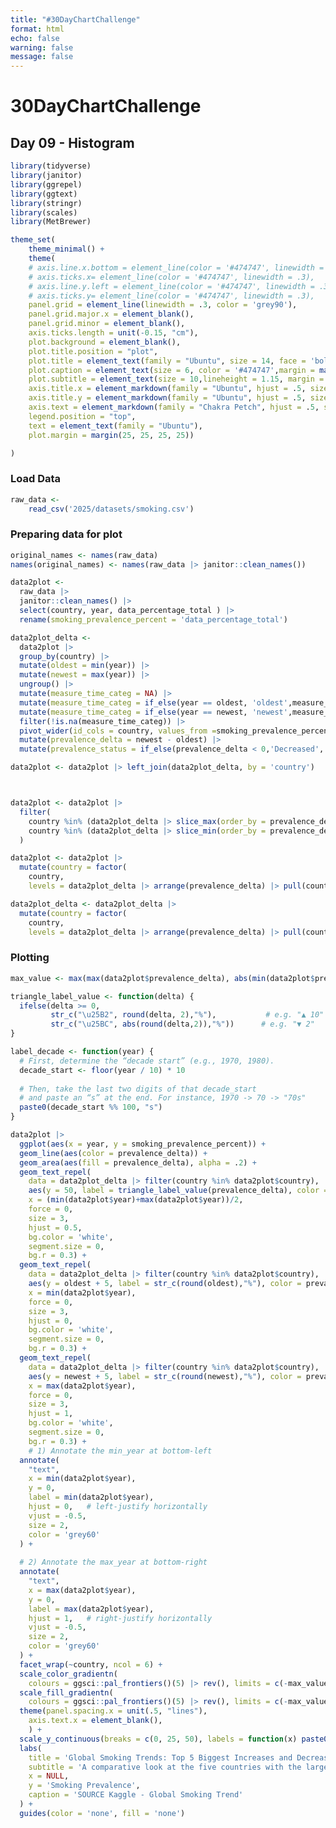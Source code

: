 ```yaml
---
title: "#30DayChartChallenge"
format: html
echo: false
warning: false
message: false
---
```


# 30DayChartChallenge
## Day 09 -  Histogram

```r
library(tidyverse)
library(janitor)
library(ggrepel)
library(ggtext)
library(stringr)
library(scales)
library(MetBrewer)

theme_set(
    theme_minimal() +
    theme(
    # axis.line.x.bottom = element_line(color = '#474747', linewidth = .3),
    # axis.ticks.x= element_line(color = '#474747', linewidth = .3),
    # axis.line.y.left = element_line(color = '#474747', linewidth = .3),
    # axis.ticks.y= element_line(color = '#474747', linewidth = .3),
    panel.grid = element_line(linewidth = .3, color = 'grey90'),
    panel.grid.major.x = element_blank(),
    panel.grid.minor = element_blank(),
    axis.ticks.length = unit(-0.15, "cm"),
    plot.background = element_blank(),
    plot.title.position = "plot",
    plot.title = element_text(family = "Ubuntu", size = 14, face = 'bold'),
    plot.caption = element_text(size = 6, color = '#474747',margin = margin(10,0,0,0)),
    plot.subtitle = element_text(size = 10,lineheight = 1.15, margin = margin(0,0,20,0)),
    axis.title.x = element_markdown(family = "Ubuntu", hjust = .5, size = 9),
    axis.title.y = element_markdown(family = "Ubuntu", hjust = .5, size = 8),
    axis.text = element_markdown(family = "Chakra Petch", hjust = .5, size = 8, color = "#474747"),
    legend.position = "top",
    text = element_text(family = "Ubuntu"),
    plot.margin = margin(25, 25, 25, 25))

)
```

### Load Data
```r
raw_data <- 
    read_csv('2025/datasets/smoking.csv')
```

### Preparing data for plot
```r
original_names <- names(raw_data)
names(original_names) <- names(raw_data |> janitor::clean_names())

data2plot <- 
  raw_data |>
  janitor::clean_names() |>
  select(country, year, data_percentage_total ) |>
  rename(smoking_prevalence_percent = 'data_percentage_total') 

data2plot_delta <- 
  data2plot |>
  group_by(country) |>
  mutate(oldest = min(year)) |>
  mutate(newest = max(year)) |>
  ungroup() |>
  mutate(measure_time_categ = NA) |>
  mutate(measure_time_categ = if_else(year == oldest, 'oldest',measure_time_categ)) |>
  mutate(measure_time_categ = if_else(year == newest, 'newest',measure_time_categ)) |>
  filter(!is.na(measure_time_categ)) |>
  pivot_wider(id_cols = country, values_from =smoking_prevalence_percent , names_from = measure_time_categ) |>
  mutate(prevalence_delta = newest - oldest) |>
  mutate(prevalence_status = if_else(prevalence_delta < 0,'Decreased', 'Increased'))

data2plot <- data2plot |> left_join(data2plot_delta, by = 'country')



data2plot <- data2plot |>
  filter(
    country %in% (data2plot_delta |> slice_max(order_by = prevalence_delta, n = 6) |> pull(country)) |
    country %in% (data2plot_delta |> slice_min(order_by = prevalence_delta, n = 6) |> pull(country))
  )

data2plot <- data2plot |> 
  mutate(country = factor(
    country, 
    levels = data2plot_delta |> arrange(prevalence_delta) |> pull(country) |> unique()))

data2plot_delta <- data2plot_delta |>
  mutate(country = factor(
    country, 
    levels = data2plot_delta |> arrange(prevalence_delta) |> pull(country) |> unique()))
```

### Plotting
```r
max_value <- max(max(data2plot$prevalence_delta), abs(min(data2plot$prevalence_delta)))

triangle_label_value <- function(delta) {
  ifelse(delta >= 0,
         str_c("\u25B2", round(delta, 2),"%"),           # e.g. "▲ 10"
         str_c("\u25BC", abs(round(delta,2)),"%"))      # e.g. "▼ 2"
}

label_decade <- function(year) {
  # First, determine the “decade start” (e.g., 1970, 1980).
  decade_start <- floor(year / 10) * 10
  
  # Then, take the last two digits of that decade_start
  # and paste an “s” at the end. For instance, 1970 -> 70 -> "70s"
  paste0(decade_start %% 100, "s")
}

data2plot |>
  ggplot(aes(x = year, y = smoking_prevalence_percent)) +
  geom_line(aes(color = prevalence_delta)) +
  geom_area(aes(fill = prevalence_delta), alpha = .2) +
  geom_text_repel(
    data = data2plot_delta |> filter(country %in% data2plot$country), 
    aes(y = 50, label = triangle_label_value(prevalence_delta), color = prevalence_delta),
    x = (min(data2plot$year)+max(data2plot$year))/2,
    force = 0,
    size = 3,
    hjust = 0.5,
    bg.color = 'white', 
    segment.size = 0,
    bg.r = 0.3) +
  geom_text_repel(
    data = data2plot_delta |> filter(country %in% data2plot$country), 
    aes(y = oldest + 5, label = str_c(round(oldest),"%"), color = prevalence_delta),
    x = min(data2plot$year),
    force = 0,
    size = 3,
    hjust = 0,
    bg.color = 'white', 
    segment.size = 0,
    bg.r = 0.3) +
  geom_text_repel(
    data = data2plot_delta |> filter(country %in% data2plot$country), 
    aes(y = newest + 5, label = str_c(round(newest),"%"), color = prevalence_delta),
    x = max(data2plot$year),
    force = 0,
    size = 3,
    hjust = 1,
    bg.color = 'white', 
    segment.size = 0,
    bg.r = 0.3) +
    # 1) Annotate the min_year at bottom-left
  annotate(
    "text",
    x = min(data2plot$year),
    y = 0,
    label = min(data2plot$year),
    hjust = 0,   # left-justify horizontally
    vjust = -0.5,
    size = 2,
    color = 'grey60'
  ) +
  
  # 2) Annotate the max_year at bottom-right
  annotate(
    "text",
    x = max(data2plot$year),
    y = 0,
    label = max(data2plot$year),
    hjust = 1,   # right-justify horizontally
    vjust = -0.5, 
    size = 2,
    color = 'grey60'
  ) +
  facet_wrap(~country, ncol = 6) +
  scale_color_gradientn(
    colours = ggsci::pal_frontiers()(5) |> rev(), limits = c(-max_value,max_value)) +
  scale_fill_gradientn(
    colours = ggsci::pal_frontiers()(5) |> rev(), limits = c(-max_value,max_value)) +
  theme(panel.spacing.x = unit(.5, "lines"),
    axis.text.x = element_blank(),
    ) +
  scale_y_continuous(breaks = c(0, 25, 50), labels = function(x) paste0(x, "%")) +
  labs(
    title = 'Global Smoking Trends: Top 5 Biggest Increases and Decreases (1980–2012)',
    subtitle = 'A comparative look at the five countries with the largest rises and falls in smoking prevalence',
    x = NULL,
    y = 'Smoking Prevalence',
    caption = 'SOURCE Kaggle - Global Smoking Trend'
  ) +
  guides(color = 'none', fill = 'none')
```

